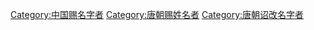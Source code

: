 [[Category:中国赐名字者|Category:中国赐名字者]]
[[Category:唐朝赐姓名者|Category:唐朝赐姓名者]]
[[Category:唐朝诏改名字者|Category:唐朝诏改名字者]]